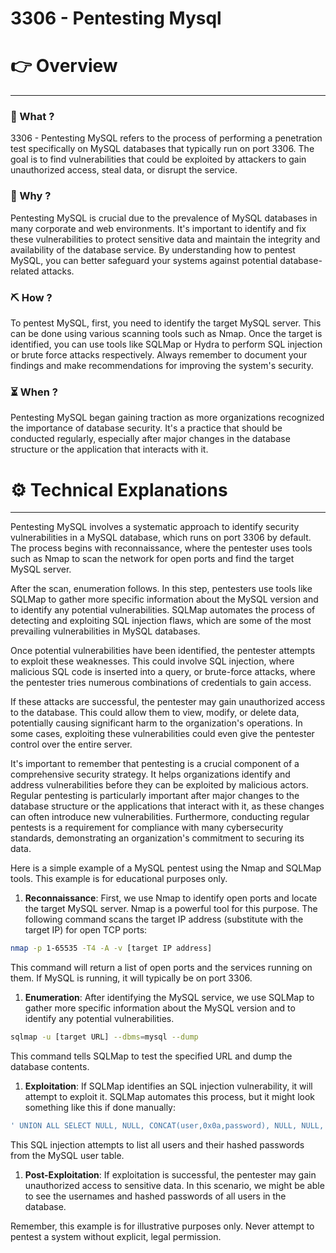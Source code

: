 # 3306 - Pentesting Mysql


# 👉 Overview

---

### 👀 What ?

3306 - Pentesting MySQL refers to the process of performing a penetration test specifically on MySQL databases that typically run on port 3306. The goal is to find vulnerabilities that could be exploited by attackers to gain unauthorized access, steal data, or disrupt the service.


### 🧐 Why ?

Pentesting MySQL is crucial due to the prevalence of MySQL databases in many corporate and web environments. It's important to identify and fix these vulnerabilities to protect sensitive data and maintain the integrity and availability of the database service. By understanding how to pentest MySQL, you can better safeguard your systems against potential database-related attacks.


### ⛏️ How ?

To pentest MySQL, first, you need to identify the target MySQL server. This can be done using various scanning tools such as Nmap. Once the target is identified, you can use tools like SQLMap or Hydra to perform SQL injection or brute force attacks respectively. Always remember to document your findings and make recommendations for improving the system's security.


### ⏳ When ?

Pentesting MySQL began gaining traction as more organizations recognized the importance of database security. It's a practice that should be conducted regularly, especially after major changes in the database structure or the application that interacts with it.


# ⚙️ Technical Explanations

---

Pentesting MySQL involves a systematic approach to identify security vulnerabilities in a MySQL database, which runs on port 3306 by default. The process begins with reconnaissance, where the pentester uses tools such as Nmap to scan the network for open ports and find the target MySQL server.

After the scan, enumeration follows. In this step, pentesters use tools like SQLMap to gather more specific information about the MySQL version and to identify any potential vulnerabilities. SQLMap automates the process of detecting and exploiting SQL injection flaws, which are some of the most prevailing vulnerabilities in MySQL databases.

Once potential vulnerabilities have been identified, the pentester attempts to exploit these weaknesses. This could involve SQL injection, where malicious SQL code is inserted into a query, or brute-force attacks, where the pentester tries numerous combinations of credentials to gain access.

If these attacks are successful, the pentester may gain unauthorized access to the database. This could allow them to view, modify, or delete data, potentially causing significant harm to the organization's operations. In some cases, exploiting these vulnerabilities could even give the pentester control over the entire server.

It's important to remember that pentesting is a crucial component of a comprehensive security strategy. It helps organizations identify and address vulnerabilities before they can be exploited by malicious actors. Regular pentesting is particularly important after major changes to the database structure or the applications that interact with it, as these changes can often introduce new vulnerabilities. Furthermore, conducting regular pentests is a requirement for compliance with many cybersecurity standards, demonstrating an organization's commitment to securing its data.

Here is a simple example of a MySQL pentest using the Nmap and SQLMap tools. This example is for educational purposes only.

1. **Reconnaissance**: First, we use Nmap to identify open ports and locate the target MySQL server. Nmap is a powerful tool for this purpose. The following command scans the target IP address (substitute with the target IP) for open TCP ports:

```bash
nmap -p 1-65535 -T4 -A -v [target IP address]

```

This command will return a list of open ports and the services running on them. If MySQL is running, it will typically be on port 3306.

1. **Enumeration**: After identifying the MySQL service, we use SQLMap to gather more specific information about the MySQL version and to identify any potential vulnerabilities.

```bash
sqlmap -u [target URL] --dbms=mysql --dump

```

This command tells SQLMap to test the specified URL and dump the database contents.

1. **Exploitation**: If SQLMap identifies an SQL injection vulnerability, it will attempt to exploit it. SQLMap automates this process, but it might look something like this if done manually:

```sql
' UNION ALL SELECT NULL, NULL, CONCAT(user,0x0a,password), NULL, NULL, NULL FROM mysql.user #

```

This SQL injection attempts to list all users and their hashed passwords from the MySQL user table.

1. **Post-Exploitation**: If exploitation is successful, the pentester may gain unauthorized access to sensitive data. In this scenario, we might be able to see the usernames and hashed passwords of all users in the database.

Remember, this example is for illustrative purposes only. Never attempt to pentest a system without explicit, legal permission.
